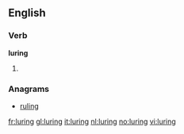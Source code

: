 ==English==

===Verb===
'''luring'''

# {{present participle of|lure}}

===Anagrams===
* [[ruling#English|ruling]]

[[fr:luring]]
[[gl:luring]]
[[it:luring]]
[[nl:luring]]
[[no:luring]]
[[vi:luring]]
